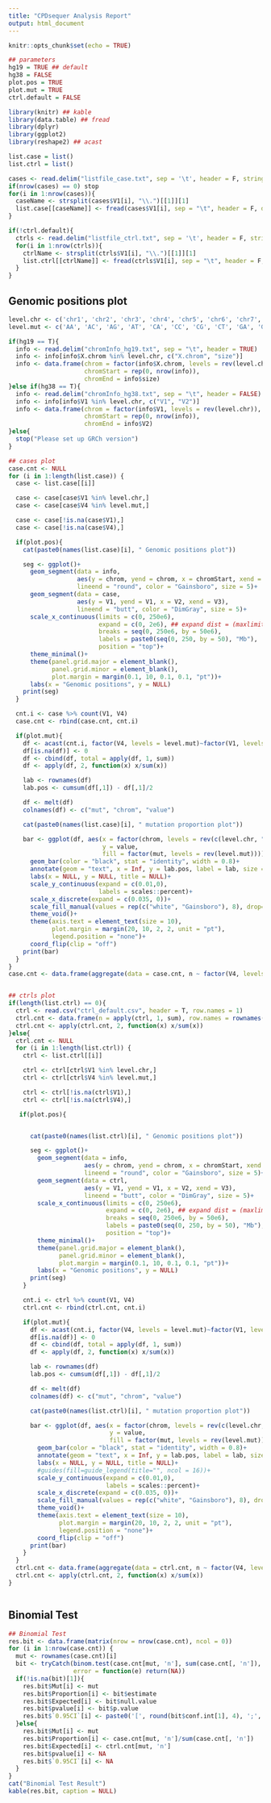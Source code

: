 ---
title: "CPDsequer Analysis Report"
output: html_document
---

```{r setup, include=FALSE}
knitr::opts_chunk$set(echo = TRUE)
```


```{r include=FALSE}

## parameters
hg19 = TRUE ## default
hg38 = FALSE
plot.pos = TRUE
plot.mut = TRUE
ctrl.default = FALSE

library(knitr) ## kable
library(data.table) ## fread
library(dplyr)
library(ggplot2)
library(reshape2) ## acast

list.case = list()
list.ctrl = list()

cases <- read.delim("listfile_case.txt", sep = '\t', header = F, stringsAsFactors = F)
if(nrow(cases) == 0) stop
for(i in 1:nrow(cases)){
  caseName <- strsplit(cases$V1[i], "\\.")[[1]][1]
  list.case[[caseName]] <- fread(cases$V1[i], sep = "\t", header = F, data.table = F)
}

if(!ctrl.default){
  ctrls <- read.delim("listfile_ctrl.txt", sep = '\t', header = F, stringsAsFactors = F)
  for(i in 1:nrow(ctrls)){
    ctrlName <- strsplit(ctrls$V1[i], "\\.")[[1]][1]
    list.ctrl[[ctrlName]] <- fread(ctrls$V1[i], sep = "\t", header = F, data.table = F)
  }
}

```


## Genomic positions plot
```{r echo = FALSE}

level.chr <- c('chr1', 'chr2', 'chr3', 'chr4', 'chr5', 'chr6', 'chr7', 'chr8', 'chr9', 'chr10', 'chr11', 'chr12', 'chr13', 'chr14', 'chr15', 'chr16', 'chr17', 'chr18', 'chr19', 'chr20', 'chr21', 'chr22', 'chrX', 'chrY')
level.mut <- c('AA', 'AC', 'AG', 'AT', 'CA', 'CC', 'CG', 'CT', 'GA', 'GC', 'GG', 'GT', 'TA', 'TC', 'TG', 'TT')

if(hg19 == T){
  info <- read.delim("chromInfo_hg19.txt", sep = "\t", header = TRUE)
  info <- info[info$X.chrom %in% level.chr, c("X.chrom", "size")]
  info <- data.frame(chrom = factor(info$X.chrom, levels = rev(level.chr)),
                     chromStart = rep(0, nrow(info)),
                     chromEnd = info$size)
}else if(hg38 == T){
  info <- read.delim("chromInfo_hg38.txt", sep = "\t", header = FALSE)
  info <- info[info$V1 %in% level.chr, c("V1", "V2")]
  info <- data.frame(chrom = factor(info$V1, levels = rev(level.chr)),
                     chromStart = rep(0, nrow(info)),
                     chromEnd = info$V2)
}else{
  stop("Please set up GRCh version")
}

## cases plot
case.cnt <- NULL
for (i in 1:length(list.case)) {
  case <- list.case[[i]]

  case <- case[case$V1 %in% level.chr,]
  case <- case[case$V4 %in% level.mut,]

  case <- case[!is.na(case$V1),]
  case <- case[!is.na(case$V4),]

  if(plot.pos){
    cat(paste0(names(list.case)[i], " Genomic positions plot"))

    seg <- ggplot()+
      geom_segment(data = info,
                   aes(y = chrom, yend = chrom, x = chromStart, xend = chromEnd),
                   lineend = "round", color = "Gainsboro", size = 5)+
      geom_segment(data = case,
                   aes(y = V1, yend = V1, x = V2, xend = V3),
                   lineend = "butt", color = "DimGray", size = 5)+
      scale_x_continuous(limits = c(0, 250e6),
                         expand = c(0, 2e6), ## expand dist = (maxlimit-minlimit)*a + b
                         breaks = seq(0, 250e6, by = 50e6),
                         labels = paste0(seq(0, 250, by = 50), "Mb"),
                         position = "top")+
      theme_minimal()+
      theme(panel.grid.major = element_blank(),
            panel.grid.minor = element_blank(),
            plot.margin = margin(0.1, 10, 0.1, 0.1, "pt"))+
      labs(x = "Genomic positions", y = NULL)
    print(seg)
  }

  cnt.i <- case %>% count(V1, V4)
  case.cnt <- rbind(case.cnt, cnt.i)

  if(plot.mut){
    df <- acast(cnt.i, factor(V4, levels = level.mut)~factor(V1, levels = level.chr), value.var = "n", fun.aggregate = sum)
    df[is.na(df)] <- 0
    df <- cbind(df, total = apply(df, 1, sum))
    df <- apply(df, 2, function(x) x/sum(x))

    lab <- rownames(df)
    lab.pos <- cumsum(df[,1]) - df[,1]/2

    df <- melt(df)
    colnames(df) <- c("mut", "chrom", "value")

    cat(paste0(names(list.case)[i], " mutation proportion plot"))

    bar <- ggplot(df, aes(x = factor(chrom, levels = rev(c(level.chr, "total"))),
                          y = value,
                          fill = factor(mut, levels = rev(level.mut))))+
      geom_bar(color = "black", stat = "identity", width = 0.8)+
      annotate(geom = "text", x = Inf, y = lab.pos, label = lab, size = 4) +
      labs(x = NULL, y = NULL, title = NULL)+
      scale_y_continuous(expand = c(0.01,0),
                         labels = scales::percent)+
      scale_x_discrete(expand = c(0.035, 0))+
      scale_fill_manual(values = rep(c("white", "Gainsboro"), 8), drop=FALSE)+
      theme_void()+
      theme(axis.text = element_text(size = 10),
            plot.margin = margin(20, 10, 2, 2, unit = "pt"),
            legend.position = "none")+
      coord_flip(clip = "off")
    print(bar)
  }
}
case.cnt <- data.frame(aggregate(data = case.cnt, n ~ factor(V4, levels = level.mut), FUN = sum), row.names = 1)


## ctrls plot
if(length(list.ctrl) == 0){
  ctrl <- read.csv("ctrl_default.csv", header = T, row.names = 1)
  ctrl.cnt <- data.frame(n = apply(ctrl, 1, sum), row.names = rownames(ctrl))
  ctrl.cnt <- apply(ctrl.cnt, 2, function(x) x/sum(x))
}else{
  ctrl.cnt <- NULL
  for (i in 1:length(list.ctrl)) {
    ctrl <- list.ctrl[[i]]

    ctrl <- ctrl[ctrl$V1 %in% level.chr,]
    ctrl <- ctrl[ctrl$V4 %in% level.mut,]

    ctrl <- ctrl[!is.na(ctrl$V1),]
    ctrl <- ctrl[!is.na(ctrl$V4),]

   if(plot.pos){


      cat(paste0(names(list.ctrl)[i], " Genomic positions plot"))

      seg <- ggplot()+
        geom_segment(data = info,
                     aes(y = chrom, yend = chrom, x = chromStart, xend = chromEnd),
                     lineend = "round", color = "Gainsboro", size = 5)+
        geom_segment(data = ctrl,
                     aes(y = V1, yend = V1, x = V2, xend = V3),
                     lineend = "butt", color = "DimGray", size = 5)+
        scale_x_continuous(limits = c(0, 250e6),
                           expand = c(0, 2e6), ## expand dist = (maxlimit-minlimit)*a + b
                           breaks = seq(0, 250e6, by = 50e6),
                           labels = paste0(seq(0, 250, by = 50), "Mb"),
                           position = "top")+
        theme_minimal()+
        theme(panel.grid.major = element_blank(),
              panel.grid.minor = element_blank(),
              plot.margin = margin(0.1, 10, 0.1, 0.1, "pt"))+
        labs(x = "Genomic positions", y = NULL)
      print(seg)
    }

    cnt.i <- ctrl %>% count(V1, V4)
    ctrl.cnt <- rbind(ctrl.cnt, cnt.i)

    if(plot.mut){
      df <- acast(cnt.i, factor(V4, levels = level.mut)~factor(V1, levels = level.chr), value.var = "n", fun.aggregate = sum)
      df[is.na(df)] <- 0
      df <- cbind(df, total = apply(df, 1, sum))
      df <- apply(df, 2, function(x) x/sum(x))

      lab <- rownames(df)
      lab.pos <- cumsum(df[,1]) - df[,1]/2

      df <- melt(df)
      colnames(df) <- c("mut", "chrom", "value")

      cat(paste0(names(list.ctrl)[i], " mutation proportion plot"))

      bar <- ggplot(df, aes(x = factor(chrom, levels = rev(c(level.chr, "total"))),
                            y = value,
                            fill = factor(mut, levels = rev(level.mut))))+
        geom_bar(color = "black", stat = "identity", width = 0.8)+
        annotate(geom = "text", x = Inf, y = lab.pos, label = lab, size = 4) +
        labs(x = NULL, y = NULL, title = NULL)+
        #guides(fill=guide_legend(title="", ncol = 16))+
        scale_y_continuous(expand = c(0.01,0),
                           labels = scales::percent)+
        scale_x_discrete(expand = c(0.035, 0))+
        scale_fill_manual(values = rep(c("white", "Gainsboro"), 8), drop=FALSE)+
        theme_void()+
        theme(axis.text = element_text(size = 10),
              plot.margin = margin(20, 10, 2, 2, unit = "pt"),
              legend.position = "none")+
        coord_flip(clip = "off")
      print(bar)
    }
  }
  ctrl.cnt <- data.frame(aggregate(data = ctrl.cnt, n ~ factor(V4, levels = level.mut), FUN = sum), row.names = 1)
  ctrl.cnt <- apply(ctrl.cnt, 2, function(x) x/sum(x))
}



```


## Binomial Test
```{r echo = FALSE}

## Binomial Test
res.bit <- data.frame(matrix(nrow = nrow(case.cnt), ncol = 0))
for (i in 1:nrow(case.cnt)) {
  mut <- rownames(case.cnt)[i]
  bit <- tryCatch(binom.test(case.cnt[mut, 'n'], sum(case.cnt[, 'n']), p = ctrl.cnt[mut, 'n']),
                  error = function(e) return(NA))
  if(!is.na(bit)[1]){
    res.bit$Mut[i] <- mut
    res.bit$Proportion[i] <- bit$estimate
    res.bit$Expected[i] <- bit$null.value
    res.bit$pvalue[i] <- bit$p.value
    res.bit$`0.95CI`[i] <- paste0('[', round(bit$conf.int[1], 4), ';', round(bit$conf.int[2], 4), ']')
  }else{
    res.bit$Mut[i] <- mut
    res.bit$Proportion[i] <- case.cnt[mut, 'n']/sum(case.cnt[, 'n'])
    res.bit$Expected[i] <- ctrl.cnt[mut, 'n']
    res.bit$pvalue[i] <- NA
    res.bit$`0.95CI`[i] <- NA
  }
}
cat("Binomial Test Result")
kable(res.bit, caption = NULL)
```